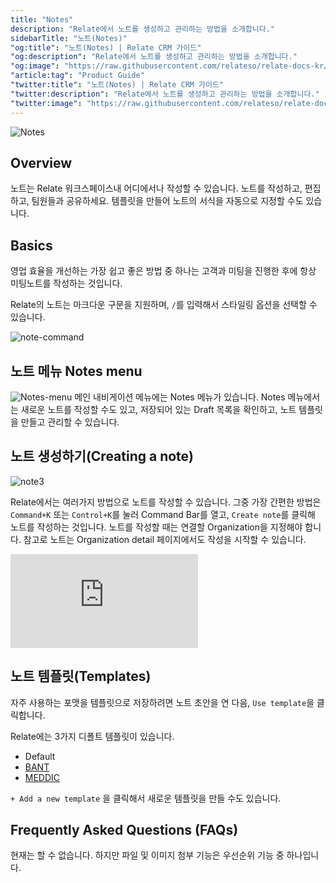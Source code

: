 ```yaml
---
title: "Notes"
description: "Relate에서 노트를 생성하고 관리하는 방법을 소개합니다."
sidebarTitle: "노트(Notes)"
"og:title": "노트(Notes) | Relate CRM 가이드"
"og:description": "Relate에서 노트를 생성하고 관리하는 방법을 소개합니다."
"og:image": "https://raw.githubusercontent.com/relateso/relate-docs-kr/main/docs/images/features/notes.png"
"article:tag": "Product Guide"
"twitter:title": "노트(Notes) | Relate CRM 가이드"
"twitter:description": "Relate에서 노트를 생성하고 관리하는 방법을 소개합니다."
"twitter:image": "https://raw.githubusercontent.com/relateso/relate-docs-kr/main/docs/images/features/notes.png"
---
```


![Notes](/images/features/notes.png)

## Overview
노트는 Relate 워크스페이스내 어디에서나 작성할 수 있습니다. 노트를 작성하고, 편집하고, 팀원들과 공유하세요. 템플릿을 만들어 노트의 서식을 자동으로 지정할 수도 있습니다.

## Basics
영업 효율을 개선하는 가장 쉽고 좋은 방법 중 하나는 고객과 미팅을 진행한 후에 항상 미팅노트를 작성하는 것입니다.

Relate의 노트는 마크다운 구문을 지원하며, `/`를 입력해서 스타일링 옵션을 선택할 수 있습니다.

![note-command](/images/features/note-command.png)

## 노트 메뉴 Notes menu
![Notes-menu](/images/features/note-menu.png)
메인 내비게이션 메뉴에는 Notes 메뉴가 있습니다. Notes 메뉴에서는 새로운 노트를 작성할 수도 있고, 저장되어 있는 Draft 목록을 확인하고, 노트 템플릿을 만들고 관리할 수 있습니다.

## 노트 생성하기(Creating a note)

![note3](/images/features/note3.png)

Relate에서는 여러가지 방법으로 노트를 작성할 수 있습니다. 그중 가장 간편한 방법은 `Command+K` 또는 `Control+K`를 눌러 Command Bar를 열고, `Create note`를 클릭해 노트를 작성하는 것입니다. 노트를 작성할 때는 연결할 Organization을 지정해야 합니다. 참고로 노트는 Organization detail 페이지에서도 작성을 시작할 수 있습니다.

<div
  style={{
    position: "relative",
    paddingBottom: "69.74664679582713%",
    height: 0,
  }}
>
  <iframe
    src="https://player.vimeo.com/video/1008642613?title=1&byline=0&portrait=0&muted=1&autoplay=1&autopause=0&controls=1&loop=1"
    frameborder="0"
    allow="autoplay; fullscreen; picture-in-picture"
    title="Relate Email"
    webkitAllowFullScreen
    mozallowFullScreen
    allowFullScreen
    style={{
      position: "absolute",
      top: 0,
      left: 0,
      width: "100%",
      height: "100%",
    }}
  ></iframe>
</div>

## 노트 템플릿(Templates)
자주 사용하는 포맷을 템플릿으로 저장하려면 노트 초안을 연 다음, `Use template`을 클릭합니다.

Relate에는 3가지 디폴트 템플릿이 있습니다.
- Default
- [BANT](https://www.relate.kr/blog/what-is-bant/)
- [MEDDIC](https://www.relate.kr/blog/what-is-meddic/)

`+ Add a new template` 을 클릭해서 새로운 템플릿을 만들 수도 있습니다.

## Frequently Asked Questions (FAQs)
<AccordionGroup>
<Accordion title="노트에 파일이나 이미지 첨부를 할 수 있나요?">
현재는 할 수 없습니다. 하지만 파일 및 이미지 첨부 기능은 우선순위 기능 중 하나입니다.
</Accordion>
</AccordionGroup>
